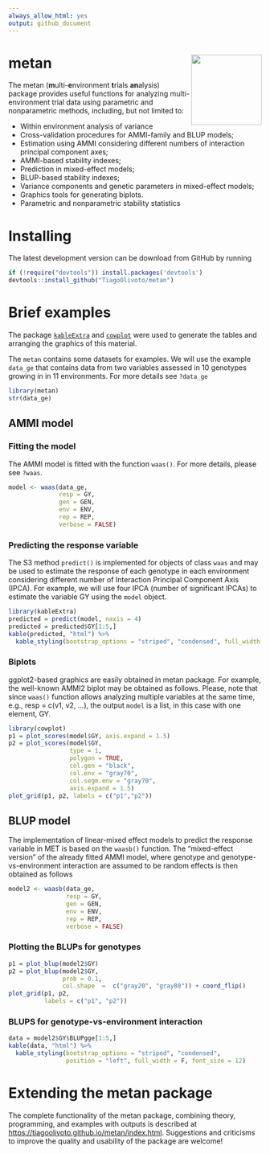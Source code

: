 ```yaml
---
always_allow_html: yes
output: github_document
---
```


<!-- README.md is generated from README.Rmd. Please edit that file -->


# metan <img src="man/figures/logo.png" align="right" height=140/>

The metan (**m**ulti-**e**nvironment **t**rials **an**alysis) package provides useful functions for analyzing multi-environment trial data using parametric and nonparametric methods, including, but not limited to:

* Within environment analysis of variance
* Cross-validation procedures for AMMI-family and BLUP models;
* Estimation using AMMI considering different numbers of interaction principal component axes;
* AMMI-based stability indexes;
* Prediction in mixed-effect models;
* BLUP-based stability indexes;
* Variance components and genetic parameters in mixed-effect models;
* Graphics tools for generating biplots.
* Parametric and nonparametric stability statistics


# Installing

The latest development version can be download from GitHub by running
```r
if (!require("devtools")) install.packages('devtools')
devtools::install_github("TiagoOlivoto/metan")
```

# Brief examples
The package [`kableExtra`](https://haozhu233.github.io/kableExtra/) and [`cowplot`](https://cran.r-project.org/web/packages/cowplot/vignettes/introduction.html) were used to generate the tables and arranging the graphics of this material.

The `metan` contains some datasets for examples. We will use the example `data_ge` that contains data from two variables assessed in 10 genotypes growing in in 11 environments. For more details see `?data_ge`

```r
library(metan)
str(data_ge)
```


## AMMI model
### Fitting the model
The AMMI model is fitted with the function `waas()`. For more details, please see `?waas`.

```r
model <- waas(data_ge,
              resp = GY,
              gen = GEN,
              env = ENV,
              rep = REP,
              verbose = FALSE)
```


### Predicting the response variable
The S3 method `predict()` is implemented for objects of class `waas` and may be used to estimate the response of each genotype in each environment considering different number of Interaction Principal Component Axis (IPCA). For example, we will use four IPCA (number of significant IPCAs) to estimate the variable GY using the `model` object.

```r
library(kableExtra)
predicted = predict(model, naxis = 4)
predicted = predicted$GY[1:5,]
kable(predicted, "html") %>%
  kable_styling(bootstrap_options = "striped", "condensed", full_width = F)
```


### Biplots

ggplot2-based graphics are easily obtained in metan package. For example, the well-known AMMI2 biplot may be obtained as follows. Please, note that since `waas()` function allows analyzing multiple variables at the same time, e.g., resp = c(v1, v2, ...), the output `model` is a list, in this case with one element, GY.

```r
library(cowplot)
p1 = plot_scores(model$GY, axis.expand = 1.5)
p2 = plot_scores(model$GY,
                 type = 1,
                 polygon = TRUE,
                 col.gen = "black",
                 col.env = "gray70",
                 col.segm.env = "gray70",
                 axis.expand = 1.5)
plot_grid(p1, p2, labels = c("p1","p2"))
```

## BLUP model
The implementation of linear-mixed effect models to predict the response variable in MET is based on the `waasb()` function. The "mixed-effect version" of the already fitted AMMI model, where genotype and genotype-vs-environment interaction are assumed to be random effects is then obtained as follows

```r
model2 <- waasb(data_ge,
                resp = GY,
                gen = GEN,
                env = ENV,
                rep = REP,
                verbose = FALSE)
```


### Plotting the BLUPs for genotypes


```r
p1 = plot_blup(model2$GY)
p2 = plot_blup(model2$GY,
               prob = 0.1,
               col.shape  =  c("gray20", "gray80")) + coord_flip()
plot_grid(p1, p2,
          labels = c("p1", "p2"))
```


### BLUPS for genotype-vs-environment interaction

```r
data = model2$GY$BLUPgge[1:5,]
kable(data, "html") %>%
  kable_styling(bootstrap_options = "striped", "condensed",
                position = "left", full_width = F, font_size = 12)
```

# Extending the metan package

The complete functionality of the metan package, combining theory, programming, and examples with outputs is described at <https://tiagoolivoto.github.io/metan/index.html>. Suggestions and criticisms to improve the quality and usability of the package are welcome!
